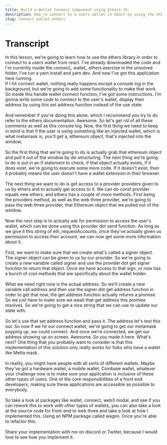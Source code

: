 ```yaml
---
title: Build a Wallet Connect Component using Ethers JS.
description: How to connect to a users wallet in React by using the ethers library.
slug: connect_wallet_ethers
---
```


<ReactPlayer 
url='https://youtu.be/TcxfdiKtTVs' 
controls={true}
width="80%"
height="500px"
/>

# Transcript

In this lesson, we're going to learn how to use the ethers library in order to connect to a users wallet from react. I've already downloaded the code and I'm currently inside the connect_ wallet_ ethers exercise in the unsolved folder, I've run a yarn install and yarn dev. And now I've got this application here running.
<br />
If I hit connect wallet, nothing really happens except a console log in the background, but we're going to add some functionality to make that work. So inside this handle wallet connect function, I've got some instructions. I'm gonna write some code to connect to the user's wallet, display their address by using this set address function instead of the use state.
<br />
<br />
And remember if you're doing this alone, which I recommend you try to do refer to the ethers documentation. Awesome. So let's get rid of all these comments as well as this console log. Now, the first thing we need to keep in mind is that if the user is using something like an injected wallet, which is what metamask is, you'll get a, ethereum object, that's injected into the window.
<br />
<br />
So the first thing that we're going to do is actually grab that ethereum object and pull it out of the window by de-structuring. The next thing we're going to do is put in an if statement to check, if that object actually exists, if it does exist, we're going to execute some more code. If it doesn't exist, then it probably means the user doesn't have a wallet extension in their browser.
<br />
<br />
The next thing we want to do is get access to a provider providers given to us by ethers and to actually get access to it. We can do const provider equals new ethers, and ethers has a couple of more methods. First being the providers method, as well as the web three provider, we're going to pass the web three provider, that Ethereum object that we pulled out of the window.
<br />
<br />
Now the next step is to actually ask for permission to access the user's wallet, which can be done using this provider dot send function. As long as we give it this string of eth_requestAccounts, once they've actually given us permission to access their account, we can now get some more information about it.
<br />
<br />
First, we want to make sure that we create what's called a signer object. The signer object can be given to us by our provider. So we're going to create a new variable called signer and use the provider dot get signer function to return that object. Once we have access to that sign, or now has a bunch of cool methods that are specifically about the wallet holder.
<br />
<br />
What we need right now is the actual address. So we'll create a new variable call address and then use the signer dot get address function in order to get that now, the get address function actually returns a promise. So we just have to make sure we await that get address this promise resolves. So we're going to get a nice string that we can use to update our state with.
<br />
<br />
So let's use that set address function and pass it. The address let's test this out. So now if we hit our connect wallet,  we're going to get our metamask popping up, we could connect. And once we're connected, we get our address showing up on screen. Awesome. So you made it here. What's next? One thing that you probably want to consider is that this implementation of this solution only really works for folks who have a wallet like Metta mask.
<br />
<br />
In reality, you might have people with all sorts of different wallets. Maybe they've got a hardware wallet, a mobile wallet, Coinbase wallet, whatever your challenge now is to make sure your application is inclusive of these other types of users. One of the core responsibilities of a front end developers, making sure these applications are accessible as possible to everybody.
<br />
<br />
So take a look at packages like wallet, connect, web3 modal, and see if you can rework this to work with other types of wallets, you can also take a look at the source code for front-end to web three and take a look at how I implemented this. Using an NPM package called wagmi. Once you're able to refactor this.
<br />
<br />
Share your implementation with me on discord or Twitter, because I would love to see how you implement it.




